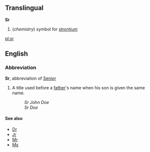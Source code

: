 ==Translingual==
'''Sr'''
#(''chemistry'') symbol for [[strontium]]

[[pl:sr]]

==English==
===Abbreviation===
'''Sr''', abbreviation of [[Senior]]
# A title used before a [[father]]'s name when his son is given the same name.
#:''Sr John Doe''
#:''Sr Doe''

====See also====
*[[Dr]]
*[[Jr]]
*[[Mr]]
*[[Ms]]